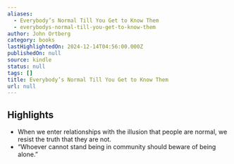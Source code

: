 ```yaml
---
aliases:
  - Everybody’s Normal Till You Get to Know Them
  - everybodys-normal-till-you-get-to-know-them
author: John Ortberg
category: books
lastHighlightedOn: 2024-12-14T04:56:00.000Z
publishedOn: null
source: kindle
status: null
tags: []
title: Everybody’s Normal Till You Get to Know Them
url: null
---
```

## Highlights

- When we enter relationships with the illusion that people are normal, we resist the truth that they are not.
- “Whoever cannot stand being in community should beware of being alone.”
